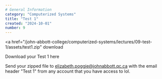 ```yaml
---
# General Information
category: "Computerized Systems"
title: "Test 1"
created: "2024-10-01"
number: 9
---
```


<a
  href="/john-abbott-college/computerized-systems/lectures/09-test-1/assets/test1.zip"
  download
>
  Download your Test 1 here
</a>

Send your zipped file to [elizabeth.poggie@johnabbott.qc.ca](mailto:elizabeth.poggie@johnabbott.qc.ca) with the email header "Test 1" from any account that you have access to lol.
